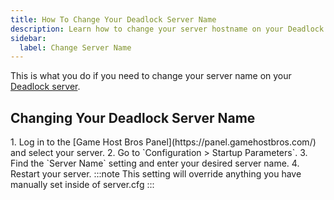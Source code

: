 ```yaml
---
title: How To Change Your Deadlock Server Name
description: Learn how to change your server hostname on your Deadlock dedicated server.
sidebar:
  label: Change Server Name
---
```


This is what you do if you need to change your server name on your [Deadlock server](https://www.gamehostbros.com/deadlock-server-hosting/).

## Changing Your Deadlock Server Name

<Steps>
1. Log in to the [Game Host Bros Panel](https://panel.gamehostbros.com/) and select your server.
2. Go to `Configuration > Startup Parameters`.
3. Find the `Server Name` setting and enter your desired server name.
4. Restart your server.
</Steps>
:::note
This setting will override anything you have manually set inside of server.cfg
:::